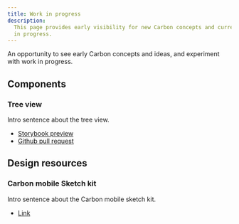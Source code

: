 ```yaml
---
title: Work in progress
description:
  This page provides early visibility for new Carbon concepts and current work
  in progress.
---
```


<PageDescription>

An opportunity to see early Carbon concepts and ideas, and experiment with work
in progress.

</PageDescription>

## Components

### Tree view

Intro sentence about the tree view.

- [Storybook preview](https://deploy-preview-6008--carbon-components-react.netlify.app/?path=/story/treeview--default)
- [Github pull request](https://github.com/carbon-design-system/carbon/issues/5180)

## Design resources

### Carbon mobile Sketch kit

Intro sentence about the Carbon mobile sketch kit.

- [Link](https://)
